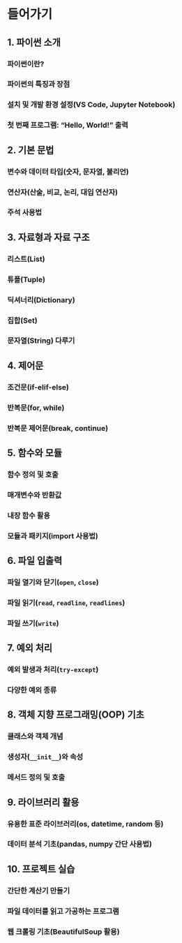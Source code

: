 # 들어가기 {.unnumbered}

## 1. 파이썬 소개  
### 파이썬이란?  
### 파이썬의 특징과 장점  
### 설치 및 개발 환경 설정(VS Code, Jupyter Notebook)  
### 첫 번째 프로그램: "Hello, World!" 출력  

## 2. 기본 문법  
### 변수와 데이터 타입(숫자, 문자열, 불리언)  
### 연산자(산술, 비교, 논리, 대입 연산자)  
### 주석 사용법  

## 3. 자료형과 자료 구조  
### 리스트(List)  
### 튜플(Tuple)  
### 딕셔너리(Dictionary)  
### 집합(Set)  
### 문자열(String) 다루기  

## 4. 제어문  
### 조건문(if-elif-else)  
### 반복문(for, while)  
### 반복문 제어문(break, continue)  

## 5. 함수와 모듈  
### 함수 정의 및 호출  
### 매개변수와 반환값  
### 내장 함수 활용  
### 모듈과 패키지(import 사용법)  

## 6. 파일 입출력  
### 파일 열기와 닫기(`open`, `close`)  
### 파일 읽기(`read`, `readline`, `readlines`)  
### 파일 쓰기(`write`)  

## 7. 예외 처리  
### 예외 발생과 처리(`try-except`)  
### 다양한 예외 종류  

## 8. 객체 지향 프로그래밍(OOP) 기초  
### 클래스와 객체 개념  
### 생성자(`__init__`)와 속성  
### 메서드 정의 및 호출  

## 9. 라이브러리 활용  
### 유용한 표준 라이브러리(os, datetime, random 등)  
### 데이터 분석 기초(pandas, numpy 간단 사용법)  

## 10. 프로젝트 실습  
### 간단한 계산기 만들기  
### 파일 데이터를 읽고 가공하는 프로그램  
### 웹 크롤링 기초(BeautifulSoup 활용)  
